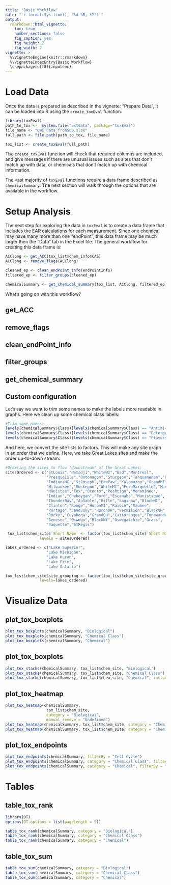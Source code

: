 ```yaml
---
title: "Basic Workflow"
date: "`r format(Sys.time(), '%d %B, %Y')`"
output: 
  rmarkdown::html_vignette:
    toc: true
    number_sections: false
    fig_caption: yes
    fig_height: 7
    fig_width: 7
vignette: >
  %\VignetteEngine{knitr::rmarkdown}
  %\VignetteIndexEntry{Basic Workflow}
  \usepackage[utf8]{inputenc}
---
```


# Load Data

Once the data is prepared as described in the vignette: "Prepare Data", it can be loaded into R using the `create_toxEval` function.

```r
library(toxEval)
path_to_tox <-  system.file("extdata", package="toxEval")
file_name <- "OWC_data_fromSup.xlsx"
full_path <- file.path(path_to_tox, file_name)

tox_list <- create_toxEval(full_path)

```

The `create_toxEval` function will check that required columns are included, and give messages if there are unusual issues such as sites that don't match up with data, or chemicals that don't match up with chemical information.

The vast majority of `toxEval` functions require a data frame described as `chemicalSummary`. The next section will walk through the options that are available in the workflow.

# Setup Analysis

The next step for exploring the data in `toxEval` is to create a data frame that includes the EAR calculations for each measurement. Since one chemical may have many more than one "endPoint", this data frame may be much larger then the "Data" tab in the Excel file. The general workflow for creating this data frame is:

```r
ACClong <- get_ACC(tox_list$chem_info$CAS)
ACClong <- remove_flags(ACClong)

cleaned_ep <- clean_endPoint_info(endPointInfo)
filtered_ep <- filter_groups(cleaned_ep)

chemicalSummary <- get_chemical_summary(tox_list, ACClong, filtered_ep)
```

What's going on with this workflow?

## get_ACC

## remove_flags

## clean_endPoint_info

## filter_groups

## get_chemical_summary

## Custom configuration

Let's say we want to trim some names to make the labels more readable in graphs. Here we clean up some chemical class labels:

```r
#Trim some names:
levels(chemicalSummary$Class)[levels(chemicalSummary$Class) == "Antimicrobial Disinfectants"] <- "Antimicrobial"
levels(chemicalSummary$Class)[levels(chemicalSummary$Class) == "Detergent Metabolites"] <- "Detergent"
levels(chemicalSummary$Class)[levels(chemicalSummary$Class) == "Flavors and Fragrances"] <- "Flavor/Fragrance"
```

And here, we convert the site lists to factors. This will make any site graph in an order that we define. Here, we take Great Lakes sites and make the order up-to-down stream:

```r
#Ordering the sites to flow "downstream" of the Great Lakes:
sitesOrdered <- c("StLouis","Nemadji","WhiteWI","Bad","Montreal",
                  "PresqueIsle","Ontonagon","Sturgeon","Tahquamenon","Burns",
                  "IndianaHC","StJoseph","PawPaw","Kalamazoo","GrandMI",
                  "Milwaukee","Muskegon","WhiteMI","PereMarquette","Manitowoc",
                  "Manistee","Fox","Oconto","Peshtigo","Menominee",
                  "Indian","Cheboygan","Ford","Escanaba","Manistique",
                  "ThunderBay","AuSable","Rifle","Saginaw","BlackMI",
                  "Clinton","Rouge","HuronMI","Raisin","Maumee",
                  "Portage","Sandusky","HuronOH","Vermilion","BlackOH",
                  "Rocky","Cuyahoga","GrandOH","Cattaraugus","Tonawanda",
                  "Genesee","Oswego","BlackNY","Oswegatchie","Grass",
                  "Raquette","StRegis")

 tox_list$chem_site$`Short Name` <- factor(tox_list$chem_site$`Short Name`,
               levels = sitesOrdered)

lakes_ordered <- c("Lake Superior",
                  "Lake Michigan",
                  "Lake Huron",
                  "Lake Erie",
                  "Lake Ontario")

tox_list$chem_site$site_grouping <- factor(tox_list$chem_site$site_grouping,
               levels=lakes_ordered)

```

# Visualize Data

## plot_tox_boxplots

```r
plot_tox_boxplots(chemicalSummary, "Biological")   
plot_tox_boxplots(chemicalSummary, "Chemical Class")
plot_tox_boxplots(chemicalSummary, "Chemical") 
```

## plot_tox_boxplots

```r
plot_tox_stacks(chemicalSummary, tox_list$chem_site, "Biological")   
plot_tox_stacks(chemicalSummary, tox_list$chem_site, "Chemical Class")
plot_tox_stacks(chemicalSummary, tox_list$chem_site, "Chemical", include_legend = FALSE) 
```

## plot_tox_heatmap

```r
plot_tox_heatmap(chemicalSummary, 
                  tox_list$chem_site, 
                  category = "Biological",
                  manual_remove = "Undefined")
plot_tox_heatmap(chemicalSummary, tox_list$chem_site, category = "Chemical Class")
plot_tox_heatmap(chemicalSummary, tox_list$chem_site, category = "Chemical")
```

## plot_tox_endpoints

```r
plot_tox_endpoints(chemicalSummary, filterBy = "Cell Cycle")
plot_tox_endpoints(chemicalSummary, category = "Chemical Class", filterBy = "PAHs")
plot_tox_endpoints(chemicalSummary, category = "Chemical", filterBy = "Atrazine")
```

# Tables

## table_tox_rank

```r
library(DT)
options(DT.options = list(pageLength = 5))

table_tox_rank(chemicalSummary, category = "Biological")
table_tox_rank(chemicalSummary, category = "Chemical Class")
table_tox_rank(chemicalSummary, category = "Chemical")
```

## table_tox_sum

```r
table_tox_sum(chemicalSummary, category = "Biological")
table_tox_sum(chemicalSummary, category = "Chemical Class")
table_tox_sum(chemicalSummary, category = "Chemical")
```